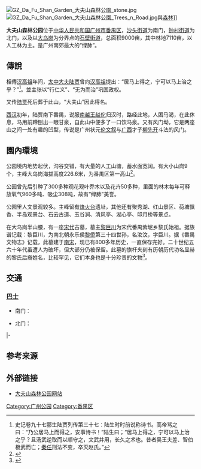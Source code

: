 {{coord|22|57|57|N|113|18|39|E|display=title|region:CH_type}}

[[File:GZ_Da_Fu_Shan_Garden_大夫山森林公園_stone.jpg|thumb]]
[[File:GZ_Da_Fu_Shan_Garden_大夫山森林公園_Trees_n_Road.jpg|thumb]]與[[森林|森林]]]]

{{Commonscat|Dafushan Garden, Guangzhou}}

'''大夫山森林公园'''位于[[中华人民共和国|中华人民共和国]][[广州市|广州市]][[番禺区|番禺区]]，[[沙头街道_(广州市)|沙头街道]]为南门，[[钟村街道|钟村街道]]为北门，以及以[[大乌岗|大乌岗]]为分界点的[[石壁街道|石壁街道]]，总面积9000亩，其中林地7110亩，以人工林为主。是广州南郊最大的“绿肺”。

== 傳說 ==
相傳[[汉高祖|汉高祖]]年间，[[太中大夫|太中大夫]][[陆贾|陆贾]]曾向[[汉高祖|汉高祖]]提出：“居马上得之，宁可以马上治之乎？”<ref>史记卷九十七郦生陆贾列传第三十七：陆生时时前说称诗书。高帝骂之曰：“乃公居马上而得之，安事诗书！”陆生曰；“居马上得之，宁可以马上治之乎？且汤武逆取而以顺守之，文武并用，长久之术也。昔者吴王夫差、智伯极武而亡；[[秦任|秦任]]刑法不变，卒灭赵氏。”</ref>。並主张以“行仁义”、“无为而治”巩固政权。

又传[[陆贾|陆贾]]死后葬于此山，“大夫山”因此得名。

[[西汉|西汉]]初年，陆贾南下番禺，说服[[南越王|南越王]][[赵佗|赵佗]]归汉时，路经此地，人困马渴，在此休息，马用前蹄刨出一眼甘泉，自此山中便多了一口饮马泉。又有风门坳，它是两座山之间一处有趣的凹型，传说是广州状元[[伦文叙|伦文叙]]与[[广西|广西]]才子[[柳先开|柳先开]]斗法的风门。

== 園內環境 ==
公园境内地势起伏，沟谷交错，有大量的人工山塘，蓄水面宽阔。有大小山岗9个，主峰大乌岗海拔高度226.6米，为番禺区第一高山<ref>{{Cite web|url=https://www.gdf.gov.cn/index.php?controller=front&action=view&id=10003968|title=[广州]番禺区绿化工作得到充分肯定 -  广东林业|accessdate=2017-06-12|work=www.gdf.gov.cn}}{{Dead link|date=2019年10月 |bot=InternetArchiveBot |fix-attempted=yes }}</ref>。

公园曾先后引种了300多种观花观叶乔木以及花卉50多种，里面的林木每年可释放氧气960多吨、吸尘308吨，故有“绿肺”美誉。

公园里人文景观较多。主峰留有[[烽火台|烽火台]]遗址，其他还有聚秀湖、红山景区、荷塘飘香、半岛观景台、石云古道、玉谷涧、清风亭、湖心亭、印月桥等景点。

在大乌岗半山腰，有一座[[宋代|宋代]]古墓，墓主[[黎巨川|黎巨川]]为宋代番禺紫坭乡黎氏始祖。据族谱记载：黎巨川，为南北朝永乐侯[[黎侨|黎侨]]第三十四世孙，名汝汶，字巨川。据《番禺文物志》记载，此墓建于[[南宋|南宋]]，现已有800多年历史，一直保存完好。二十世纪五六十年代虽遭人为破坏，但大部分仍被保留。此墓的旗杆夹刻有历朝历代功名显赫的黎氏后裔姓名，比较罕见，它们本身也是十分珍贵的文物<ref>{{zh-cn}}{{cite web |url=http://www.getdd.gov.cn/upload/template_resource/0104/f1.jsp?content_id=89074&lang_id=0 |title=广州开发区信息化办公室 |accessdate=2008-02-04 }}{{dead link|date=2017年12月 |bot=InternetArchiveBot |fix-attempted=yes }}</ref>。

== 交通 ==
=== [[番禺巴士路线列表|巴士]] ===
* 南门：
{{广州巴士路线简单列表|info=大夫山森林公园总站|loc=番禺|9|16}}
{{广州巴士路线简单列表|info=大夫山森林公园路口|loc=番禺|4B|108|108B|129}}

* 北门：
{{广州巴士路线简单列表|info=大夫山北门|end=no|loc=番禺|15|97|97短|100|109|125|125短|地铁10A}}
|-
{{广州巴士路线简单列表|start=no|288|312|节假日2}}

==参考来源==
<references/>

== 外部链接 ==
*[http://www.dafushan.net/ 大夫山森林公园网站] {{Wayback|url=http://www.dafushan.net/ |date=20201202222123 }}

{{广州山峰}}

[[Category:广州公园|Category:广州公园]]
[[Category:番禺区|Category:番禺区]]